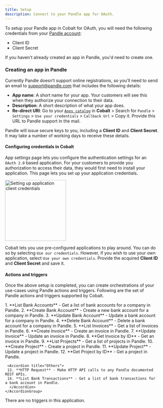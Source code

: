 ```yaml
---
title: Setup
description: Connect to your Pandle app for OAuth.
---
```

To setup your Pandle app in Cobalt for OAuth, you will need the following credentials from your [Pandle account](https://my.pandle.com/users/sign_in):
- Client ID
- Client Secret


<Info>If you haven't already created an app in Pandle, you'd need to create one.</Info>

### Creating an app in Pandle

Currently Pandle doesn’t support online registrations, so you’ll need to send an email to support@pandle.com that includes the following details:
- **App name**: A short name for your app. Your customers will see this when they authorize your connection to their data.
- **Description**: A short description of what your app does.
- **Re-direct URI**: Go to your [`Apps catalog`](https://app.gocobalt.io/apps) in **Cobalt** > Search for `Pandle` > `Settings` > `Use your credentials` > `Callback Url` > Copy it. Provide this URL to Pandle support in the mail.

Pandle will issue secure keys to you, including a **Client ID** and **Client Secret**. It may take a number of working days to receive these details.

#### Configuring credentials in Cobalt
App settings page lets you configure the authentication settings for an `OAuth 2.0` based application. For your customers to provide you authorization to access their data,
they would first need to install your application. This page lets you set up your application credentials.

<img height="200" src="/images/pandle/pandle_cobalt.png" alt="Setting up application client credentials"/>

Cobalt lets you use pre-configured applications to play around. You can do so by selecting `Use our credentials`. However, if you wish to use your own application,
select `Use your own credentials`. Provide the acquired **Client ID** and **Client Secret** and save it.


#### Actions and triggers
Once the above setup is completed, you can create orchestrations of your use-cases using Pandle actions and triggers. Following are the set of Pandle actions and triggers
supported by Cobalt.

<Tabs>
  <Tab title="Actions">
  <AccordionGroup>
  <Accordion title="Account">
     1. **List Bank Accounts** - Get a list of bank accounts for a company in Pandle.
     2. **Create Bank Account** - Create a new bank account for a company in Pandle.
     3. **Update Bank Account** - Update a bank account for a company in Pandle.
     4. **Delete Bank Account** - Delete a bank account for a company in Pandle.
     </Accordion>
     <Accordion title="Invoice">
     5. **List Invoices** - Get a list of invoices in Pandle.
     6. **Create Invoice** - Create an invoice in Pandle.
     7. **Update Invoice** - Update an invoice in Pandle.
     8. **Get Invoice by ID** - Get an invoice in Pandle.
     </Accordion>
     <Accordion title="Project">
     9. **List Projects** - Get a list of projects in Pandle.
     10. **Create Project** - Create a project in Pandle.
     11. **Update Project** - Update a project in Pandle.
     12. **Get Project by ID** - Get a project in Pandle.
     </Accordion>

     <Accordion title="Others">
     13. **HTTP Request** - Make HTTP API calls to any Pandle documented REST APIs.
     14. **List Bank Transactions** - Get a list of bank transactions for a bank account in Pandle.
      </Accordion>
    </AccordionGroup>
  </Tab>
  
  <Tab title="Triggers">
         There are no triggers in this application.
  </Tab>
</Tabs>